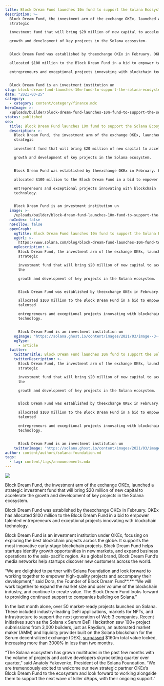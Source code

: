 ```yaml
---
title: Block Dream Fund launches 10m fund to support the Solana Ecosystem
description: >-
  Block Dream Fund, the investment arm of the exchange OKEx, launched a
  strategic

  investment fund that will bring $20 million of new capital to accelerate the

  growth and development of key projects in the Solana ecosystem.


  Block Dream Fund was established by theexchange OKEx in February. OKEx has

  allocated $100 million to the Block Dream Fund in a bid to empower talented

  entrepreneurs and exceptional projects innovating with blockchain technology.


  Block Dream Fund is an investment institution un
slug: block-dream-fund-launches-10m-fund-to-support-the-solana-ecosystem
date: "2021-03-25"
category:
  - category: content/category/finance.mdx
heroImage: >-
  /uploads/builder/block-dream-fund-launches-10m-fund-to-support-the-solana-ecosystem/7a6a27f25d1d4c6a8716e3fdfd94c735.png
status: published
seo:
  title: Block Dream Fund launches 10m fund to support the Solana Ecosystem
  description: >-
    Block Dream Fund, the investment arm of the exchange OKEx, launched a
    strategic

    investment fund that will bring $20 million of new capital to accelerate the

    growth and development of key projects in the Solana ecosystem.


    Block Dream Fund was established by theexchange OKEx in February. OKEx has

    allocated $100 million to the Block Dream Fund in a bid to empower talented

    entrepreneurs and exceptional projects innovating with blockchain
    technology.


    Block Dream Fund is an investment institution un
  image: >-
    /uploads/builder/block-dream-fund-launches-10m-fund-to-support-the-solana-ecosystem/7a6a27f25d1d4c6a8716e3fdfd94c735.png
  noIndex: false
  noFollow: false
  openGraph:
    ogTitle: Block Dream Fund launches 10m fund to support the Solana Ecosystem
    ogUrl: >-
      https://www.solana.com/blog/block-dream-fund-launches-10m-fund-to-support-the-solana-ecosystem
    ogDescription: >-
      Block Dream Fund, the investment arm of the exchange OKEx, launched a
      strategic

      investment fund that will bring $20 million of new capital to accelerate
      the

      growth and development of key projects in the Solana ecosystem.


      Block Dream Fund was established by theexchange OKEx in February. OKEx has

      allocated $100 million to the Block Dream Fund in a bid to empower
      talented

      entrepreneurs and exceptional projects innovating with blockchain
      technology.


      Block Dream Fund is an investment institution un
    ogImage: "https://solana.ghost.io/content/images/2021/03/image--3--1.png"
    ogType:
      - article
  twitter:
    twitterTitle: Block Dream Fund launches 10m fund to support the Solana Ecosystem
    twitterDescription: >-
      Block Dream Fund, the investment arm of the exchange OKEx, launched a
      strategic

      investment fund that will bring $20 million of new capital to accelerate
      the

      growth and development of key projects in the Solana ecosystem.


      Block Dream Fund was established by theexchange OKEx in February. OKEx has

      allocated $100 million to the Block Dream Fund in a bid to empower
      talented

      entrepreneurs and exceptional projects innovating with blockchain
      technology.


      Block Dream Fund is an investment institution un
    twitterImage: "https://solana.ghost.io/content/images/2021/03/image--3--1.png"
author: content/authors/solana-foundation.md
tags:
  - tag: content/tags/announcements.mdx
---
```


![](/uploads/builder/block-dream-fund-launches-10m-fund-to-support-the-solana-ecosystem/image-1.jpg)

Block Dream Fund, the investment arm of the exchange OKEx, launched a strategic investment fund that will bring $20 million of new capital to accelerate the growth and development of key projects in the Solana ecosystem.

Block Dream Fund was established by theexchange OKEx in February. OKEx has allocated $100 million to the Block Dream Fund in a bid to empower talented entrepreneurs and exceptional projects innovating with blockchain technology.

Block Dream Fund is an investment institution under OKEx, focusing on exploring the best blockchain projects across the globe. It supports the most innovative early-stage blockchain projects. Block Dream Fund helps startups identify growth opportunities in new markets, and expand business operations to the asia-pacific region. As a global brand, Block Dream Fund’s media networks help startups discover new customers across the world.

“We are delighted to partner with Solana Foundation and look forward to working together to empower high-quality projects and accompany their development,” said Dora, the Founder of Block Dream Fund**.** “We will work together to expand the market size and user volume of the blockchain industry, and continue to create value. The Block Dream Fund looks forward to providing continued support to companies building on Solana.”

In the last month alone, over 50 market-ready projects launched on Solana. These included industry-leading DeFi applications, markets for NFTs, and infrastructure to support the next generation of Web 3 companies. Recent initiatives such as the Solana x Serum DeFi Hackathon saw 100+ project submissions from 3,000 builders, just as Raydium, an automated market maker (AMM) and liquidity provider built on the Solana blockchain for the Serum decentralized exchange (DEX), [surpassed](https://solana.blog/163-million-reasons-why-solanas-raydium-is-killing-it/?ref=solana.ghost.io) $160m total value locked, increasing more than 3000% in less than two months.

“The Solana ecosystem has grown multitudes in the past few months with the volume of projects and active developers skyrocketing quarter over quarter,” said Anatoly Yakovenko, President of the Solana Foundation. “We are tremendously excited to welcome our new strategic partner OKEx’s Block Dream Fund to the ecosystem and look forward to working alongside them to support the next wave of killer dApps, with their ongoing support.”
